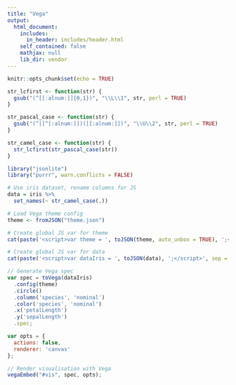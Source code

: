 ```yaml
---
title: "Vega"
output:
  html_document:
    includes:
      in_header: includes/header.html
    self_contained: false
    mathjax: null
    lib_dir: vendor
---
```


```r
knitr::opts_chunk$set(echo = TRUE)

str_lcfirst <- function(str) {
  gsub("(^[[:alnum:]]{0,1})", "\\L\\1", str, perl = TRUE)
}

str_pascal_case <- function(str) {
  gsub("(^|[^[:alnum:]])([[:alnum:]])", "\\U\\2", str, perl = TRUE)
}

str_camel_case <- function(str) {
  str_lcfirst(str_pascal_case(str))
}
```

```r
library("jsonlite")
library("purrr", warn.conflicts = FALSE)

# Use iris dataset, rename columns for JS
data = iris %>%
  set_names(~ str_camel_case(.))

# Load Vega theme config
theme <- fromJSON("theme.json")

# Create global JS var for theme
cat(paste('<script>var theme = ', toJSON(theme, auto_unbox = TRUE), ';</script>', sep = ""))

# Create global JS var for data
cat(paste('<script>var dataIris = ', toJSON(data), ';</script>', sep = ""))
```

<div id="vis"></div>

```js
// Generate Vega spec
var spec = toVega(dataIris)
  .config(theme)
  .circle()
  .column('species', 'nominal')
  .color('species', 'nominal')
  .x('petalLength')
  .y('sepalLength')
  .spec;

var opts = {
  actions: false,
  renderer: 'canvas'
};

// Render visualisation with Vega
vegaEmbed("#vis", spec, opts);
```
